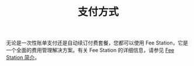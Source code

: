 ﻿---
title: "支付方式"
sidebarTitle: "支付方式"
---
无论是一次性账单支付还是自动续订付费套餐，您都可以使用 Fee Station，它是一个全面的费用管理解决方案。有关 Fee Station 的详细信息，请参见 [Fee Station 简介](/cn/portal/fee-station/introduction)。